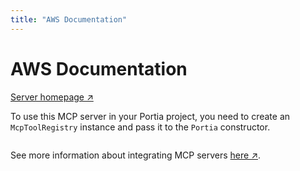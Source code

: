 ```yaml
---
title: "AWS Documentation"
---
```

<!-- WARNING: This file is auto-generated by generate_tool_docs.py. Do not edit manually. -->


# AWS Documentation

[Server homepage ↗](https://github.com/awslabs/mcp/tree/HEAD/src/aws-documentation-mcp-server)

To use this MCP server in your Portia project, you need to create an `McpToolRegistry` instance and pass it to the `Portia` constructor.

```python

```

See more information about integrating MCP servers [here ↗](/mcp-servers).

